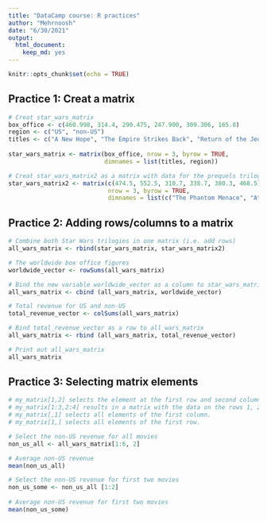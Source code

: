 ```yaml
---
title: "DataCamp course: R practices"
author: "Mehrnoosh"
date: "6/30/2021"
output: 
  html_document: 
    keep_md: yes
---
```


```r
knitr::opts_chunk$set(echo = TRUE)
```


## Practice 1: Creat a matrix
```r
# Creat star_wars_matrix
box_office <- c(460.998, 314.4, 290.475, 247.900, 309.306, 165.8)
region <- c("US", "non-US")
titles <- c("A New Hope", "The Empire Strikes Back", "Return of the Jedi")
               
star_wars_matrix <- matrix(box_office, nrow = 3, byrow = TRUE,
                           dimnames = list(titles, region))

# Creat star_wars_matrix2 as a matrix with data for the prequels trilogy
star_wars_matrix2 <- matrix(c(474.5, 552.5, 310.7, 338.7, 380.3, 468.5),
                            nrow = 3, byrow = TRUE, 
                            dimnames = list(c("The Phantom Menace", "Attack of the Clones", "Revenge of the Sith"), region))
```

## Practice 2: Adding rows/columns to a matrix
```r
# Combine both Star Wars trilogies in one matrix (i.e. add rows)
all_wars_matrix <- rbind(star_wars_matrix, star_wars_matrix2)

# The worldwide box office figures
worldwide_vector <- rowSums(all_wars_matrix)

# Bind the new variable worldwide_vector as a column to star_wars_matrix
all_wars_matrix <- cbind (all_wars_matrix, worldwide_vector)

# Total revenue for US and non-US
total_revenue_vector <- colSums(all_wars_matrix)

# Bind total_revenue_vector as a row to all_wars_matrix
all_wars_matrix <- rbind (all_wars_matrix, total_revenue_vector)

# Print out all_wars_matrix
all_wars_matrix
```

## Practice 3: Selecting matrix elements
```r
# my_matrix[1,2] selects the element at the first row and second column.
# my_matrix[1:3,2:4] results in a matrix with the data on the rows 1, 2, 3 and columns 2, 3, 4.
# my_matrix[,1] selects all elements of the first column.
# my_matrix[1,] selects all elements of the first row.

# Select the non-US revenue for all movies
non_us_all <- all_wars_matrix[1:6, 2]

# Average non-US revenue
mean(non_us_all)

# Select the non-US revenue for first two movies
non_us_some <- non_us_all [1:2]
  
# Average non-US revenue for first two movies
mean(non_us_some)
```
